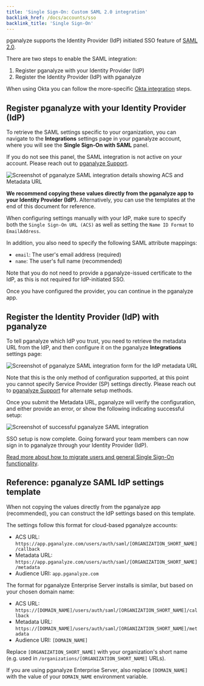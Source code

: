 ```yaml
---
title: 'Single Sign-On: Custom SAML 2.0 integration'
backlink_href: /docs/accounts/sso
backlink_title: 'Single Sign-On'
---
```


pganalyze supports the Identity Provider (IdP) initiated SSO feature of [SAML 2.0](https://en.wikipedia.org/wiki/SAML_2.0).

There are two steps to enable the SAML integration:

1. Register pganalyze with your Identity Provider (IdP)
2. Register the Identity Provider (IdP) with pganalyze

When using Okta you can follow the more-specific [Okta integration](/docs/accounts/sso/okta) steps.

## Register pganalyze with your Identity Provider (IdP)

To retrieve the SAML settings specific to your organization, you can navigate to the **Integrations**
settings page in your pganalyze account, where you will see the **Single Sign-On with SAML** panel.

If you do not see this panel, the SAML integration is not active on your account. Please reach out to [pganalyze Support](mailto:support@pganalyze.com).

![Screenshot of pganalyze SAML integration details showing ACS and Metadata URL](sso_details_for_idp.png)

**We recommend copying these values directly from the pganalyze app to your Identity Provider (IdP).** Alternatively, you can use the templates at the end of this document for reference.

When configuring settings manually with your IdP, make sure to specify both the `Single Sign-On URL (ACS)` as well as setting the `Name ID Format` to `EmailAddress`.

In addition, you also need to specify the following SAML attribute mappings:

* `email`: The user's email address (required)
* `name`: The user's full name (recommended)

Note that you do not need to provide a pganalyze-issued certificate to the IdP, as this is not required for IdP-initiated SSO.

Once you have configured the provider, you can continue in the pganalyze app.

## Register the Identity Provider (IdP) with pganalyze

To tell pganalyze which IdP you trust, you need to retrieve the metadata URL from the IdP, and then configure
it on the pganalyze **Integrations** settings page:

![Screenshot of pganalyze SAML integration form for the IdP metadata URL](sso_idp_metadata_form.png)

Note that this is the only method of configuration supported, at this point you cannot specify Service Provider (SP) settings
directly. Please reach out to [pganalyze Support](mailto:support@pganalyze.com) for alternate setup methods.

Once you submit the Metadata URL, pganalyze will verify the configuration, and either provide an error,
or show the following indicating successful setup:

![Screenshot of successful pganalyze SAML integration](sso_success.png)

SSO setup is now complete. Going forward your team members can now sign in to pganalyze through your Identity Provider (IdP).

[Read more about how to migrate users and general Single Sign-On functionality](/docs/accounts/sso).

## Reference: pganalyze SAML IdP settings template

When not copying the values directly from the pganalyze app (recommended), you can construct the IdP settings based on this template.

The settings follow this format for cloud-based pganalyze accounts:

* ACS URL: `https://app.pganalyze.com/users/auth/saml/[ORGANIZATION_SHORT_NAME]/callback`
* Metadata URL: `https://app.pganalyze.com/users/auth/saml/[ORGANIZATION_SHORT_NAME]/metadata`
* Audience URI: `app.pganalyze.com`

The format for pganalyze Enterprise Server installs is similar, but based on your chosen domain name:

* ACS URL: `https://[DOMAIN_NAME]/users/auth/saml/[ORGANIZATION_SHORT_NAME]/callback`
* Metadata URL: `https://[DOMAIN_NAME]/users/auth/saml/[ORGANIZATION_SHORT_NAME]/metadata`
* Audience URI: `[DOMAIN_NAME]`

Replace `[ORGANIZATION_SHORT_NAME]` with your organization's short name
(e.g. used in `/organizations/[ORGANIZATION_SHORT_NAME]` URLs).

If you are using pganalyze Enterprise Server, also replace `[DOMAIN_NAME]` with the value of your `DOMAIN_NAME` environment variable.
